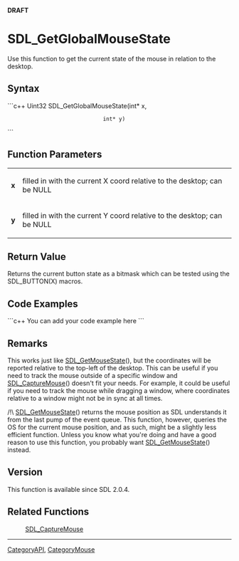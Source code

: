 <!-- pragma section-numbers off -->
<!-- pragma camelcase off -->
'''DRAFT'''

<!-- #*^*^*^*^*See http://wiki.libsdl.org/moin.cgi/SGFunctions for details on editing this page*^*^*^*^* -->


= SDL_GetGlobalMouseState =
Use this function to get the current state of the mouse in relation to the desktop.




== Syntax ==
```c++
Uint32 SDL_GetGlobalMouseState(int* x,
                               int* y)
```


== Function Parameters ==
{|
|'''x'''
|filled in with the current X coord relative to the desktop; can be NULL
|-
|'''y'''
|filled in with the current Y coord relative to the desktop; can be NULL
|}


== Return Value ==
Returns the current button state as a bitmask which can be tested using the SDL_BUTTON(X) macros.


== Code Examples ==
```c++
You can add your code example here
```

<!-- #Leave this section as-is unless you have a code example to put in.  In that case, replace You can add your code example here with your code example following the Style Guide instructions.  Leave the rest of the markup alone and delete this comment. -->


== Remarks ==
This works just like [[SDL_GetMouseState]](), but the coordinates will be reported relative to the top-left of the desktop. This can be useful if you need to track the mouse outside of a specific window and [[SDL_CaptureMouse]]() doesn't fit your needs. For example, it could be useful if you need to track the mouse while dragging a window, where
coordinates relative to a window might not be in sync at all times.

/!\ [[SDL_GetMouseState]]() returns the mouse position as SDL understands it from the last pump of the event queue. This function, however, queries the OS for the current mouse position, and as such, might be a slightly less efficient function. Unless you know what you're doing and have a good reason to use this function, you probably want [[SDL_GetMouseState]]() instead.

== Version ==
This function is available since SDL 2.0.4.

== Related Functions ==
:[[SDL_CaptureMouse]]
<!-- #Remove this section if empty -->

----
[[CategoryAPI]], [[CategoryMouse]]
<!-- #See the Style Guide for instructions on editing the footer. -->
